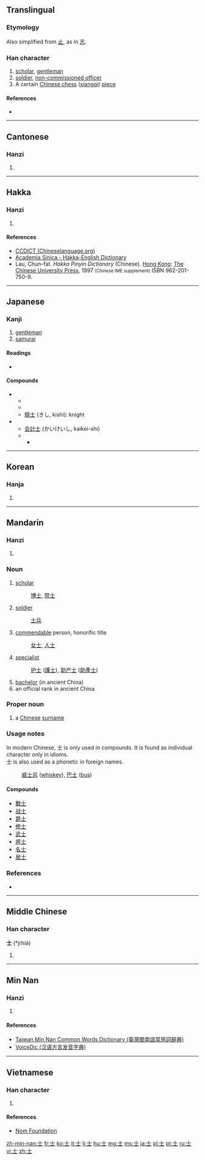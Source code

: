 {{also|土|±}}
==Translingual==
{{stroke order|strokes=3}}
{{stroke order|type=animate}}

===Etymology===
Also simplified from [[止]], as in [[志]].

{{Han etyl}}

===Han character===
{{Han char|rn=33|rad=士|as=00|sn=3|four=4010<sub>0</sub>|canj=十一 (JM)|ids=⿱[[十]][[一]]}}

# [[scholar]], [[gentleman]]
# [[soldier]], [[non-commissioned officer]]
# A certain [[Chinese chess]] ([[xiangqi]]) [[piece]]

====References====
* {{Han ref|kx=0242.380|dkj=05638|dj=0482.380|hdz=10416.010|uh=58EB|ud=22763|bh=A468|bd=42088}}

----

==Cantonese==

===Hanzi===
{{yue-hanzi|jyut=si6|y=si6}}

# {{defn|lang=yue|sort=士00}}

----

==Hakka==

===Hanzi===
{{hak-hanzi|poj=sṳ|gd=se<sup>5</sup> [Meixian], sii<sup>6</sup> [Hailu], sii<sup>5</sup> [Kwangtung, Siyan], su<sup>3</sup> [Bao'an, Dongguan]|hpy=si4}}

# {{defn|lang=hak|sort=士00}}

====References====
*[http://www.chinalanguage.com/dictionaries/?mode=view&view=chardict&query=%E5%A3%AB CCDICT (Chineselanguage.org)]
*[http://minhakka.ling.sinica.edu.tw/bkg/hakyin/search.php?DETAIL=1&LIMIT=id=40741&dbname=su_tian_1&graph=2 Academia Sinica - Hakka-English Dictionary]
*Lau, Chun-fat. ''Hakka Pinyin Dictionary'' (Chinese). [[Hong Kong]]: [[w:Chinese University of Hong Kong|The Chinese University Press]], 1997 <small>(Chinese IME supplement)</small> ISBN 962-201-750-9.

----

==Japanese==

===Kanji===
{{ja-kanji|grade=4|rs=士00}}

# [[gentleman]]
# [[samurai]]

====Readings====
* {{ja-readings|on=[[し]] (shi), [[じ]] (ji)|kun=[[さむらい]] (samurai), [[つかさ]] (tsukasa)}}

====Compounds====
* {{sense|samurai}}
** {{term|武士||samurai|tr=[[bushi]]|lang=ja|sc=Jpan}}
** {{term|戦士||[[soldier]], [[warrior]]|tr=[[せんし]], [[senshi]]|lang=ja|sc=Jpan}}
** [[騎士]] (きし, kishi): knight
* {{sense|person who has a good social background}}
** [[会計士]] (かいけいし, kaikei-shi)
** {{term|博士||doctor (degree)|tr=hakase|lang=ja|sc=Jpan}}
*** {{term|博士論文||doctoral thesis|tr=hakase ronbun|lang=ja|sc=Jpan}}

----

==Korean==

===Hanja===
{{ko-hanja|hangeul=사|rv=sa|mr=sa}}

# {{defn|lang=ko|sort=士00}}

----

==Mandarin==

===Hanzi===
{{cmn-hanzi|pin=[[shì]] ([[shi4]])|wg=shih<sup>4</sup>}}

# {{defn|lang=cmn|sort=士00}}

===Noun===
{{cmn-noun|ts|pin=shì|pint=shi4|sort=士00}}

# [[scholar]]
#: [[博士]], [[院士]]
# [[soldier]]
#: [[士兵]]
# [[commendable]] person, honorific title 
#: [[女士]], [[人士]] 
# [[specialist]]
#: [[护士]] ([[護士]]), [[助产士]] ([[助產士]])
# [[bachelor]] (in ancient China)
# an official rank in ancient China

===Proper noun===
{{cmn-proper noun|ts|pin=shì|pint=shi4|sort=士00}}

# a [[Chinese]] [[surname]]

===Usage notes===
In modern Chinese, 士 is only used in compounds. It is found as individual character only in idioms.<br>
士 is also used as a phonetic in foreign names. 
: [[威士忌]] ([[whiskey]]), [[巴士]] ([[bus]])

====Compounds====
* [[戰士]]
* [[战士]]
* [[爵士]]
* [[修士]]
* [[武士]]
* [[將士]]
* [[名士]]
* [[居士]]

===References===
* {{cite web
| url = http://www.mdbg.net/chindict/chindict.php?page=worddict&wdrst=0&wdqb=士
| title = 士
| work = MDBG English to Chinese dictionary ( Based on CC-CEDICT )
| language = Mandarin/English
| accessdate = 2014-02-15}}

----

==Middle Chinese==

===Han character===
'''士''' (*jrhiə̌)<!--asterisk indicates that this character appears more than four times in the Tang Dynasty corpus of literature-->

# {{defn|lang=ltc|sort=士00}}

----

==Min Nan==

===Hanzi===
{{nan-hanzi|poj=|tlpa=sū (su<sup>7</sup>)|gd=sy<sup>4</sup>}}

# {{defn|lang=nan|sort=士00}}

====References====
*[http://twblg.dict.edu.tw/holodict_new/result_detail.jsp?n_no=193&curpage=1&sample=%E5%A3%AB&radiobutton=1&querytarget=1&limit=20&pagenum=2&rowcount=25 Taiwan Min Nan Common Words Dictionary (臺灣閩南語常用詞辭典)]
*[http://cn.voicedic.com/ VoiceDic (汉语方言发音字典)]

----

==Vietnamese==

===Han character===
{{vi-hantu|[[sĩ]], [[sãi]], [[sõi]], [[sỡi]]|rs=士00}}

# {{defn|lang=vi|sort=士00}}

====References====
*[http://nomfoundation.org/common/nom_details.php?codepoint=58eb Nom Foundation]

[[Category:CJKV radicals| ]]

[[zh-min-nan:士]]
[[fr:士]]
[[ko:士]]
[[it:士]]
[[li:士]]
[[hu:士]]
[[mg:士]]
[[ms:士]]
[[ja:士]]
[[pl:士]]
[[pt:士]]
[[ru:士]]
[[vi:士]]
[[zh:士]]